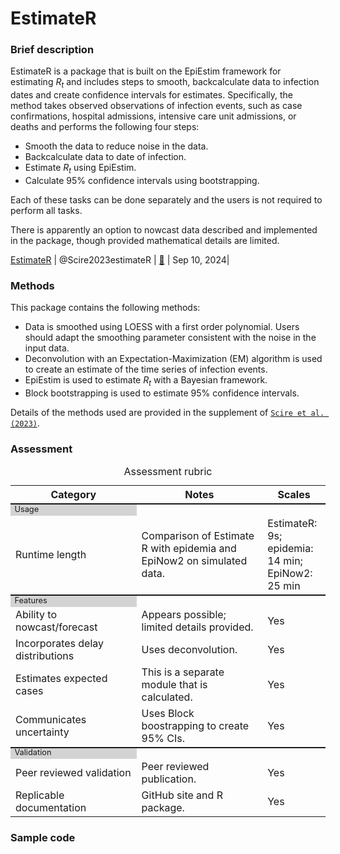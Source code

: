 # EstimateR {#sec-top .unnumbered}

### Brief description

EstimateR is a package that is built on the EpiEstim framework for estimating $R_t$ and includes steps to smooth, backcalculate data to infection dates and create confidence intervals for estimates. Specifically, the method takes observed observations of infection events, such as case confirmations, hospital admissions, intensive care unit admissions, or deaths and performs the following four steps:

-   Smooth the data to reduce noise in the data.
-   Backcalculate data to date of infection.
-   Estimate $R_t$ using EpiEstim.
-   Calculate 95% confidence intervals using bootstrapping.

Each of these tasks can be done separately and the users is not required to perform all tasks.

There is apparently an option to nowcast data described and implemented in the package, though provided mathematical details are limited.

| [EstimateR](package_EstimateR.qmd#sec-top) \| @Scire2023estimateR \| [🔗](https://github.com/covid-19-Re/estimateR) \| Sep 10, 2024\|

### Methods

This package contains the following methods:

-   Data is smoothed using LOESS with a first order polynomial. Users should adapt the smoothing parameter consistent with the noise in the input data.
-   Deconvolution with an Expectation-Maximization (EM) algorithm is used to create an estimate of the time series of infection events.
-   EpiEstim is used to estimate $R_t$ with a Bayesian framework.
-   Block bootstrapping is used to estimate 95% confidence intervals.

Details of the methods used are provided in the supplement of [`Scire et al. (2023)`](https://bmcbioinformatics.biomedcentral.com/articles/10.1186/s12859-023-05428-4).

### Assessment

```{=html}
<table>
    <caption>Assessment rubric</caption>
    <!---HEADING --->
    <tr style="border-top: none;">
      <th style="font-weight: bold; width: 40%">Category</th>
      <th style="font-weight: bold; width: 40%">Notes</th>
      <th style="font-weight: bold; width: 20%">Scales</th>
    </tr>
    
        <!------ SECTION 1: USAGE -------->
    <tr columnspan="3", style="background-color: lightgrey;border-top: 2px solid;margin-top: 1;margin-bottom: 1; line-height: 1;font-size: 0.8em;">
      <td> Usage </td>
    </tr>

    <tr>
        <td>Runtime length</td>
        <td>Comparison of Estimate R with epidemia and EpiNow2 on simulated data.</td>
        <td>
          EstimateR: 9s; epidemia: 14 min; EpiNow2: 25 min
        </td>
    </tr>
      
      <!------ SECTION 2: FEATURES -------->
    <tr columnspan="3", style="background-color: lightgrey;border-top: 2px solid;margin-top: 1;margin-bottom: 1; line-height: 1;font-size: 0.8em;">
      <td> Features </td>
    </tr>
        <tr>
        <td>Ability to nowcast/forecast</td>
        <td>Appears possible; limited details provided.</td>
        <td>
          Yes
                  </td>
    </tr>
                    <tr>
        <td>Incorporates delay distributions</td>
        <td>Uses deconvolution.</td>
        <td>
          Yes
        </td>
    </tr>
    
                        <tr>
        <td>Estimates expected cases </td>
        <td>This is a separate module that is calculated.</td>
        <td>
          Yes
        </td>
    </tr>

                        <tr>
        <td>Communicates uncertainty</td>
        <td>Uses Block boostrapping to create 95% CIs.</td>
        <td>
Yes
        </td>
    </tr>

      <!------ SECTION 3: Validation -------->
    <tr columnspan="3", style="background-color: lightgrey;border-top: 2px solid;margin-top: 1;margin-bottom: 1; line-height: 1;font-size: 0.8em;">
      <td> Validation </td>
    </tr>
    
                        <tr>
        <td>Peer reviewed validation</td>
        <td>Peer reviewed publication.</td>
        <td>
          Yes
        </td>
    </tr>
    
                        <tr>
        <td>Replicable documentation</td>
        <td>GitHub site and R package.</td>
        <td>
          Yes
        </td>
    </tr>


</table>
```

### Sample code
